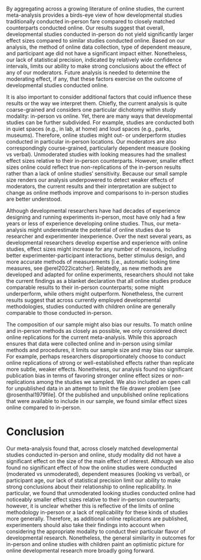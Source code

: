 By aggregating across a growing literature of online studies, the current meta-analysis provides a birds-eye view of how developmental studies traditionally conducted in-person fare compared to closely matched counterparts conducted online. Our results suggest that overall, developmental studies conducted in-person do not yield significantly larger effect sizes compared to similar studies conducted online. Based on our analysis, the method of online data collection, type of dependent measure, and participant age did not have a significant impact either. Nonetheless, our lack of statistical precision, indicated by relatively wide confidence intervals, limits our ability to make strong conclusions about the effect of any of our moderators. Future analysis is needed to determine the moderating effect, if any, that these factors exercise on the outcome of developmental studies conducted online.

It is also important to consider additional factors that could influence these results or the way we interpret them. Chiefly, the current analysis is quite coarse-grained and considers one particular dichotomy within study modality: in-person vs online. Yet, there are many ways that developmental studies can be further subdivided. For example, studies are conducted both in quiet spaces (e.g., in lab, at home) and loud spaces (e.g., parks, museums). Therefore, online studies might out- or underperform studies conducted in particular in-person locations. Our moderators are also correspondingly course-grained, particularly dependent measure (looking vs verbal). Unmoderated studies with looking measures had the smallest effect sizes relative to their in-person counterparts. However, smaller effect sizes online could reflect true non-replications of the in-person results rather than a lack of online studies' sensitivity. Because our small sample size renders our analysis underpowered to detect weaker effects of moderators, the current results and their interpretation are subject to change as online methods improve and comparisons to in-person studies are better understood.

Although developmental researchers have had decades of experience designing and running experiments in-person, most have only had a few years or less of experience developing online studies. Thus, our meta-analysis might underestimate the potential of online studies due to researcher and experimenter inexperience. Over the next several years, as developmental researchers develop expertise and experience with online studies, effect sizes might increase for any number of reasons, including better experimenter-participant interactions, better stimulus design, and more accurate methods of measurements [i.e., automatic looking time measures, see @erel2022icatcher]. Relatedly, as new methods are developed and adapted for online experiments, researchers should not take the current findings as a blanket declaration that all online studies produce comparable results to their in-person counterparts; some might underperform, while others might outperform. Nonetheless, the current results suggest that across currently employed developmental methodologies, studies conducted with children online are generally comparable to those conducted in-person.

The composition of our sample might also bias our results. To match online and in-person methods as closely as possible, we only considered direct online replications for the current meta-analysis. While this approach ensures that data were collected online and in-person using similar methods and procedures, it limits our sample size and may bias our sample. For example, perhaps researchers disproportionately choose to conduct online replications of strong or well-established effects rather than replicate more subtle, weaker effects. Nonetheless, our analysis found no significant publication bias in terms of favoring stronger online effect sizes or non-replications among the studies we sampled. We also included an open call for unpublished data in an attempt to limit the file drawer problem [see @rosenthal1979file]. Of the published and unpublished online replications that were available to include in our sample, we found similar effect sizes online compared to in-person. 

# Conclusion 

Our meta-analysis found that, across closely matched developmental studies conducted in-person and online, study modality did not have a significant effect on the size of the main effect of interest. Although we also found no significant effect of how the online studies were conducted (moderated vs unmoderated), dependent measures (looking vs verbal), or participant age, our lack of statistical precision limit our ability to make strong conclusions about their relationship to online replicability. In particular, we found that unmoderated looking studies conducted online had noticeably smaller effect sizes relative to their in-person counterparts; however, it is unclear whether this is reflective of the limits of online methodology in-person or a lack of replicability for these kinds of studies more generally. Therefore, as additional online replications are published, experimenters should also take their findings into account when considering the appropriate modality to conduct their particular flavor of developmental research. Nonetheless, the general similarity in outcomes for in-person and online studies with children paint an optimistic picture for online developmental research more broadly going forward. 

